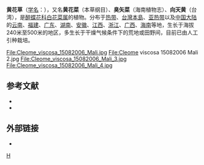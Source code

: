 {{Speciesbox
| name = 黄花草
| image = Cleome viscosa in Jiangxi.JPG
| taxon = Arivela viscosa
| authority = ([[Linnaeus|Linnaeus]]) Rafinesque
| subdivision_ranks =[[变种|变种]]
| subdivision =
* 黄花草 ''C. v.'' var. ''viscosa''
* [[无毛黄花草|无毛黄花草]] ''C. v.'' var. ''deglabrata''
| synonyms = 
  {{Plainlist | style = margin-left: 1em; text-indent: -1em; |
*''Cleome acutifolia'' <small>Elmer</small>
*''Cleome icosandra'' <small>L.</small>
*''Cleome viscosa'' <small>[[L.|L.]]</small>
*''Polanisia icosandra'' <small>(L.) Wight & Arn.</small>
*''Polanisia microphylla'' <small>Eichler</small>
*''Polanisia viscosa'' <small>(L.) Blume</small>
*''Sinapistrum viscosum'' <small>(L.) Moench</small>
  }}
|synonyms_ref = <ref>{{citation
|url=http://www.theplantlist.org/tpl1.1/record/kew-2727669
|title=The Plant List: A Working List of All Plant Species
|accessdate=17 May 2016
|archive-date=2019-11-02
|archive-url=https://web.archive.org/web/20191102181736/http://www.theplantlist.org/tpl1.1/record/kew-2727669
|dead-url=no
}}</ref>
}}

'''黄花草'''（[[学名|学名]]：{{lang|la|''Arivela viscosa''}}），又名'''黄花菜'''（本草纲目）、'''臭矢菜'''（海南植物志）、'''向天黄'''（台湾），是[[醉蝶花科|醉蝶花科]][[白花菜属|白花菜属]]的植物。分布于[[热带|热带]]、[[台灣島|台灣本島]]、[[亚热带|亚热带]]以及[[中国大陆|中国大陆]]的[[云南|云南]]、[[福建|福建]]、[[广东|广东]]、[[湖南|湖南]]、[[安徽|安徽]]、[[江西|江西]]、[[浙江|浙江]]、[[广西|广西]]、[[海南|海南]]等地，生长于海拔240米至500米的地区，多生长于干燥气候条件下的荒地或田野间，目前已由人工引种栽培。

<gallery>
File:Cleome_viscosa_15082006_Mali.jpg
File:Cleome viscosa 15082006 Mali 2.jpg
File:Cleome_viscosa_15082006_Mali_3.jpg
File:Cleome_viscosa_15082006_Mali_4.jpg
</gallery>

== 参考文献 ==
* {{cite web| url =http://www.bioinfo.cn/db05/KmzwSpecies.php?action=view&id=3785| title =黄花草（原变种）| work =《中国高等植物数据库全库》| publisher =中国科学院微生物研究所| author =昆明植物研究所| accessdate =2009-02-25| deadurl =yes| archiveurl =https://web.archive.org/web/20160305092122/http://www.bioinfo.cn/db05/KmzwSpecies.php?action=view&id=3785| archivedate =2016-03-05}}
* {{TaiBNET| zh=向天黄 | id=202625 | binomial=Cleome viscosa | authority=L., 1753 | var= | accessdate=2013-01-24}}

==外部链接==
* {{zh-hans}}{{CVH|Cleome viscosa}}
{{commons|Cleome viscosa}}
{{Taxonbar|from=Q2978925}}

[[Category:白花菜属|H]]